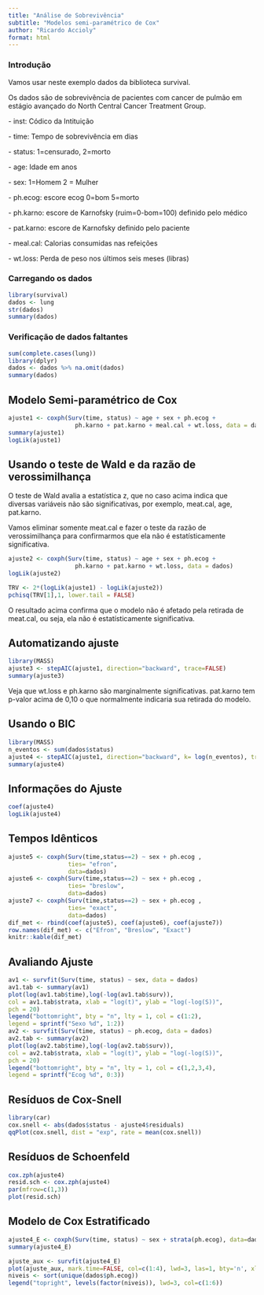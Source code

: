 ```yaml
---
title: "Análise de Sobrevivência"
subtitle: "Modelos semi-paramétrico de Cox"
author: "Ricardo Accioly"
format: html
---
```


### Introdução

Vamos usar neste exemplo dados da biblioteca survival.

Os dados são de sobrevivência de pacientes com cancer de pulmão em estágio avançado do North Central Cancer Treatment Group.

\- inst: Códico da Intituição

\- time: Tempo de sobrevivência em dias

\- status: 1=censurado, 2=morto

\- age: Idade em anos

\- sex: 1=Homem 2 = Mulher

\- ph.ecog: escore ecog 0=bom 5=morto

\- ph.karno: escore de Karnofsky (ruim=0-bom=100) definido pelo médico

\- pat.karno: escore de Karnofsky definido pelo paciente

\- meal.cal: Calorias consumidas nas refeições

\- wt.loss: Perda de peso nos últimos seis meses (libras)

### Carregando os dados

```r
library(survival)
dados <- lung
str(dados)
summary(dados)

```

### Verificação de dados faltantes

```r
sum(complete.cases(lung))
library(dplyr)
dados <- dados %>% na.omit(dados)
summary(dados)
```

## Modelo Semi-paramétrico de Cox

```r
ajuste1 <- coxph(Surv(time, status) ~ age + sex + ph.ecog +
                   ph.karno + pat.karno + meal.cal + wt.loss, data = dados)
summary(ajuste1)
logLik(ajuste1)

```

## Usando o teste de Wald e da razão de verossimilhança

O teste de Wald avalia a estatística z, que no caso acima indica que diversas variáveis não são significativas, por exemplo, meat.cal, age, pat.karno.

Vamos eliminar somente meat.cal e fazer o teste da razão de verossimilhança para confirmarmos que ela não é estatísticamente significativa.

```r
ajuste2 <- coxph(Surv(time, status) ~ age + sex + ph.ecog +
                   ph.karno + pat.karno + wt.loss, data = dados)
logLik(ajuste2)

TRV <- 2*(logLik(ajuste1) - logLik(ajuste2))
pchisq(TRV[1],1, lower.tail = FALSE)
```

O resultado acima confirma que o modelo não é afetado pela retirada de meat.cal, ou seja, ela não é estatísticamente significativa.

## Automatizando ajuste

```r
library(MASS)
ajuste3 <- stepAIC(ajuste1, direction="backward", trace=FALSE)
summary(ajuste3)
```

Veja que wt.loss e ph.karno são marginalmente significativas. pat.karno tem p-valor acima de 0,10 o que normalmente indicaria sua retirada do modelo.

## Usando o BIC

```r
library(MASS)
n_eventos <- sum(dados$status)
ajuste4 <- stepAIC(ajuste1, direction="backward", k= log(n_eventos), trace=FALSE)
summary(ajuste4)
```

## Informações do Ajuste

```r
coef(ajuste4)
logLik(ajuste4)
```

## Tempos Idênticos

```r
ajuste5 <- coxph(Surv(time,status==2) ~ sex + ph.ecog , 
                 ties= "efron", 
                 data=dados)
ajuste6 <- coxph(Surv(time,status==2) ~ sex + ph.ecog , 
                 ties= "breslow", 
                 data=dados)
ajuste7 <- coxph(Surv(time,status==2) ~ sex + ph.ecog , 
                 ties= "exact", 
                 data=dados)
dif_met <- rbind(coef(ajuste5), coef(ajuste6), coef(ajuste7))
row.names(dif_met) <- c("Efron", "Breslow", "Exact")
knitr::kable(dif_met)
```

## Avaliando Ajuste

```r
av1 <- survfit(Surv(time, status) ~ sex, data = dados)
av1.tab <- summary(av1)
plot(log(av1.tab$time),log(-log(av1.tab$surv)),
col = av1.tab$strata, xlab = "log(t)", ylab = "log(-log(S))",
pch = 20)
legend("bottomright", bty = "n", lty = 1, col = c(1:2),
legend = sprintf("Sexo %d", 1:2))
av2 <- survfit(Surv(time, status) ~ ph.ecog, data = dados)
av2.tab <- summary(av2)
plot(log(av2.tab$time),log(-log(av2.tab$surv)),
col = av2.tab$strata, xlab = "log(t)", ylab = "log(-log(S))",
pch = 20)
legend("bottomright", bty = "n", lty = 1, col = c(1,2,3,4),
legend = sprintf("Ecog %d", 0:3))

```

## Resíduos de Cox-Snell

```r
library(car)
cox.snell <- abs(dados$status - ajuste4$residuals)
qqPlot(cox.snell, dist = "exp", rate = mean(cox.snell))
```

## Resíduos de Schoenfeld

```r
cox.zph(ajuste4)
resid.sch <- cox.zph(ajuste4)
par(mfrow=c(1,3))
plot(resid.sch)
```

## Modelo de Cox Estratificado

```r
ajuste4_E <- coxph(Surv(time, status) ~ sex + strata(ph.ecog), data=dados)
summary(ajuste4_E)
```

```r
ajuste_aux <- survfit(ajuste4_E)
plot(ajuste_aux, mark.time=FALSE, col=c(1:4), lwd=3, las=1, bty='n', xlab="Tempo (dias)", ylab="S(t)")
niveis <- sort(unique(dados$ph.ecog))
legend("topright", levels(factor(niveis)), lwd=3, col=c(1:6))
```
